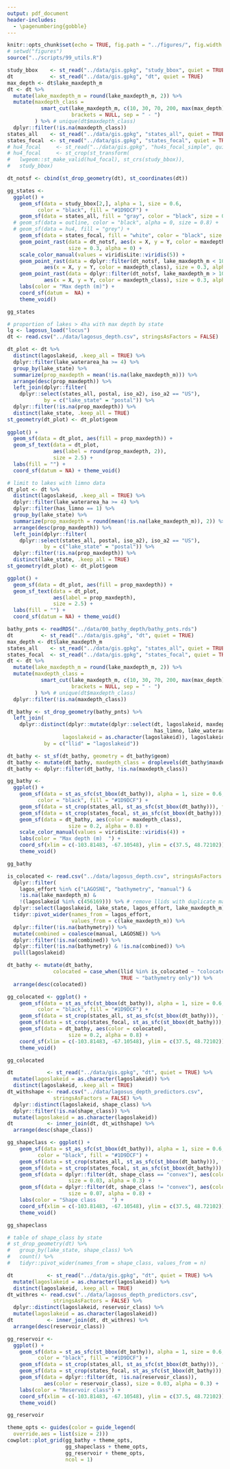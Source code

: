 ```yaml
---
output: pdf_document
header-includes: 
  - \pagenumbering{gobble}
---
```


```r
knitr::opts_chunk$set(echo = TRUE, fig.path = "../figures/", fig.width = 6.5, fig.height = 4.5)
# setwd("figures")
source("../scripts/99_utils.R")
```

```r
study_bbox    <- st_read("../data/gis.gpkg", "study_bbox", quiet = TRUE)
dt            <- st_read("../data/gis.gpkg", "dt", quiet = TRUE)
max_depth <- dt$lake_maxdepth_m
dt <- dt %>%
  mutate(lake_maxdepth_m = round(lake_maxdepth_m, 2)) %>%
  mutate(maxdepth_class = 
           smart_cut(lake_maxdepth_m, c(10, 30, 70, 200, max(max_depth)), 
                     brackets = NULL, sep = " - ")
         ) %>% # unique(dt$maxdepth_class)
  dplyr::filter(!is.na(maxdepth_class))
states_all    <- st_read("../data/gis.gpkg", "states_all", quiet = TRUE)
states_focal  <- st_read("../data/gis.gpkg", "states_focal", quiet = TRUE)
# hu4_focal     <- st_read("../data/gis.gpkg", "hu4s_focal_simple", quiet = TRUE)
# hu4_focal     <- st_crop(st_transform(
#   lwgeom::st_make_valid(hu4_focal), st_crs(study_bbox)), 
#   study_bbox)

dt_notsf <- cbind(st_drop_geometry(dt), st_coordinates(dt))

gg_states <- 
  ggplot() + 
    geom_sf(data = study_bbox[2,], alpha = 1, size = 0.6, 
          color = "black", fill = "#1D9DCF") +
    geom_sf(data = states_all, fill = "gray", color = "black", size = 0.3) +
  # geom_sf(data = outline, color = "black", alpha = 0, size = 0.8) +
  # geom_sf(data = hu4, fill = "grey") +
    geom_sf(data = states_focal, fill = "white", color = "black", size = 0.4) + 
    geom_point_rast(data = dt_notsf, aes(x = X, y = Y, color = maxdepth_class), 
                    size = 0.3, alpha = 0) +
    scale_color_manual(values = viridisLite::viridis(5)) +
    geom_point_rast(data = dplyr::filter(dt_notsf, lake_maxdepth_m < 10), 
            aes(x = X, y = Y, color = maxdepth_class), size = 0.3, alpha = 0.8) +
    geom_point_rast(data = dplyr::filter(dt_notsf, lake_maxdepth_m > 10), 
            aes(x = X, y = Y, color = maxdepth_class), size = 0.3, alpha = 0.8) +
    labs(color = "Max depth (m)") +
    coord_sf(datum =  NA) +
    theme_void()

gg_states
```

```r
# proportion of lakes > 4ha with max depth by state
lg <- lagosus_load("locus")
dt <- read.csv("../data/lagosus_depth.csv", stringsAsFactors = FALSE)

dt_plot <- dt %>%
  distinct(lagoslakeid, .keep_all = TRUE) %>%
  dplyr::filter(lake_waterarea_ha >= 4) %>%
  group_by(lake_state) %>%
  summarize(prop_maxdepth = mean(!is.na(lake_maxdepth_m))) %>%
  arrange(desc(prop_maxdepth)) %>%
  left_join(dplyr::filter(
    dplyr::select(states_all, postal, iso_a2), iso_a2 == "US"), 
            by = c("lake_state" = "postal")) %>%
  dplyr::filter(!is.na(prop_maxdepth)) %>%
  distinct(lake_state, .keep_all = TRUE)
st_geometry(dt_plot) <- dt_plot$geom
  
ggplot() + 
  geom_sf(data = dt_plot, aes(fill = prop_maxdepth)) + 
  geom_sf_text(data = dt_plot, 
               aes(label = round(prop_maxdepth, 2)), 
               size = 2.5) +
  labs(fill = "") +
  coord_sf(datum = NA) + theme_void()

# limit to lakes with limno data
dt_plot <- dt %>%
  distinct(lagoslakeid, .keep_all = TRUE) %>%
  dplyr::filter(lake_waterarea_ha >= 4) %>%
  dplyr::filter(has_limno == 1) %>%
  group_by(lake_state) %>%
  summarize(prop_maxdepth = round(mean(!is.na(lake_maxdepth_m)), 2)) %>%
  arrange(desc(prop_maxdepth)) %>%
  left_join(dplyr::filter(
    dplyr::select(states_all, postal, iso_a2), iso_a2 == "US"), 
            by = c("lake_state" = "postal")) %>%
  dplyr::filter(!is.na(prop_maxdepth)) %>%
  distinct(lake_state, .keep_all = TRUE)
st_geometry(dt_plot) <- dt_plot$geom

ggplot() + 
  geom_sf(data = dt_plot, aes(fill = prop_maxdepth)) + 
  geom_sf_text(data = dt_plot,
               aes(label = prop_maxdepth),
               size = 2.5) +
  labs(fill = "") +
  coord_sf(datum = NA) + theme_void()
```

```r
bathy_pnts <- readRDS("../data/00_bathy_depth/bathy_pnts.rds")
dt         <- st_read("../data/gis.gpkg", "dt", quiet = TRUE)
max_depth <- dt$lake_maxdepth_m
states_all    <- st_read("../data/gis.gpkg", "states_all", quiet = TRUE)
states_focal  <- st_read("../data/gis.gpkg", "states_focal", quiet = TRUE)
dt <- dt %>%
  mutate(lake_maxdepth_m = round(lake_maxdepth_m, 2)) %>%
  mutate(maxdepth_class = 
           smart_cut(lake_maxdepth_m, c(10, 30, 70, 200, max(max_depth)), 
                     brackets = NULL, sep = " - ")
         ) %>% # unique(dt$maxdepth_class)
  dplyr::filter(!is.na(maxdepth_class))

dt_bathy <- st_drop_geometry(bathy_pnts) %>% 
  left_join(
    dplyr::distinct(dplyr::mutate(dplyr::select(dt, lagoslakeid, maxdepth_class, 
                                                has_limno, lake_waterarea_ha),
                  lagoslakeid = as.character(lagoslakeid)), lagoslakeid, .keep_all = TRUE),
            by = c("llid" = "lagoslakeid"))

dt_bathy <- st_sf(dt_bathy, geometry = dt_bathy$geom)
dt_bathy <- mutate(dt_bathy, maxdepth_class = droplevels(dt_bathy$maxdepth_class)) 
dt_bathy <- dplyr::filter(dt_bathy, !is.na(maxdepth_class))

gg_bathy <- 
  ggplot() + 
    geom_sf(data = st_as_sfc(st_bbox(dt_bathy)), alpha = 1, size = 0.6, 
          color = "black", fill = "#1D9DCF") +
    geom_sf(data = st_crop(states_all, st_as_sfc(st_bbox(dt_bathy))), fill = "gray", color = "black", size = 0.3) +
    geom_sf(data = st_crop(states_focal, st_as_sfc(st_bbox(dt_bathy))), fill = "white", color = "black", size = 0.4) + 
    geom_sf(data = dt_bathy, aes(color = maxdepth_class), 
                    size = 0.2, alpha = 0.8) +
    scale_color_manual(values = viridisLite::viridis(4)) +
    labs(color = "Max depth (m)  ") +
    coord_sf(xlim = c(-103.81483, -67.10548), ylim = c(37.5, 48.72102)) +
    theme_void()

gg_bathy
```

```r
is_colocated <- read.csv("../data/lagosus_depth.csv", stringsAsFactors = FALSE) %>%
  dplyr::filter(
    lagos_effort %in% c("LAGOSNE", "bathymetry", "manual") &
    !is.na(lake_maxdepth_m) &
    !(lagoslakeid %in% c(456169))) %>% # remove llids with duplicate manual depth)
  dplyr::select(lagoslakeid, lake_state, lagos_effort, lake_maxdepth_m) %>%
  tidyr::pivot_wider(names_from = lagos_effort, 
                     values_from = c(lake_maxdepth_m)) %>%
  dplyr::filter(!is.na(bathymetry)) %>%
  mutate(combined = coalesce(manual, LAGOSNE)) %>%
  dplyr::filter(!is.na(combined)) %>%
  dplyr::filter(!is.na(bathymetry) & !is.na(combined)) %>%
  pull(lagoslakeid)

dt_bathy <- mutate(dt_bathy, 
               colocated = case_when(llid %in% is_colocated ~ "colocated", 
                                     TRUE ~ "bathymetry only")) %>%
  arrange(desc(colocated))

gg_colocated <- ggplot() + 
    geom_sf(data = st_as_sfc(st_bbox(dt_bathy)), alpha = 1, size = 0.6, 
          color = "black", fill = "#1D9DCF") +
    geom_sf(data = st_crop(states_all, st_as_sfc(st_bbox(dt_bathy))), fill = "gray", color = "black", size = 0.3) +
    geom_sf(data = st_crop(states_focal, st_as_sfc(st_bbox(dt_bathy))), fill = "white", color = "black", size = 0.4) + 
    geom_sf(data = dt_bathy, aes(color = colocated),
                    size = 0.2, alpha = 0.8) +
    coord_sf(xlim = c(-103.81483, -67.10548), ylim = c(37.5, 48.72102)) +
    theme_void()

gg_colocated
```

```r
dt           <- st_read("../data/gis.gpkg", "dt", quiet = TRUE) %>%
  mutate(lagoslakeid = as.character(lagoslakeid)) %>%
  distinct(lagoslakeid, .keep_all = TRUE)
dt_withshape <- read.csv("../data/lagosus_depth_predictors.csv", 
               stringsAsFactors = FALSE) %>%
  dplyr::distinct(lagoslakeid, shape_class) %>%
  dplyr::filter(!is.na(shape_class)) %>%
  mutate(lagoslakeid = as.character(lagoslakeid))
dt           <- inner_join(dt, dt_withshape) %>%
  arrange(desc(shape_class))

gg_shapeclass <- ggplot() + 
    geom_sf(data = st_as_sfc(st_bbox(dt_bathy)), alpha = 1, size = 0.6, 
          color = "black", fill = "#1D9DCF") +
    geom_sf(data = st_crop(states_all, st_as_sfc(st_bbox(dt_bathy))), fill = "gray", color = "black", size = 0.3) +
    geom_sf(data = st_crop(states_focal, st_as_sfc(st_bbox(dt_bathy))), fill = "white", color = "black", size = 0.4) + 
    geom_sf(data = dplyr::filter(dt, shape_class == "convex"), aes(color = shape_class),
                    size = 0.03, alpha = 0.3) +
    geom_sf(data = dplyr::filter(dt, shape_class != "convex"), aes(color = shape_class),
                    size = 0.07, alpha = 0.8) +
    labs(color = "Shape class     ") +
    coord_sf(xlim = c(-103.81483, -67.10548), ylim = c(37.5, 48.72102)) +
    theme_void()

gg_shapeclass

# table of shape_class by state
# st_drop_geometry(dt) %>%
#   group_by(lake_state, shape_class) %>%
#   count() %>%
#   tidyr::pivot_wider(names_from = shape_class, values_from = n)
```

```r
dt           <- st_read("../data/gis.gpkg", "dt", quiet = TRUE) %>%
  mutate(lagoslakeid = as.character(lagoslakeid)) %>%
  distinct(lagoslakeid, .keep_all = TRUE)
dt_withres <- read.csv("../data/lagosus_depth_predictors.csv", 
               stringsAsFactors = FALSE) %>%
  dplyr::distinct(lagoslakeid, reservoir_class) %>%
  mutate(lagoslakeid = as.character(lagoslakeid))
dt           <- inner_join(dt, dt_withres) %>%
  arrange(desc(reservoir_class))

gg_reservoir <- 
  ggplot() + 
    geom_sf(data = st_as_sfc(st_bbox(dt_bathy)), alpha = 1, size = 0.6, 
          color = "black", fill = "#1D9DCF") +
    geom_sf(data = st_crop(states_all, st_as_sfc(st_bbox(dt_bathy))), fill = "gray", color = "black", size = 0.3) +
    geom_sf(data = st_crop(states_focal, st_as_sfc(st_bbox(dt_bathy))), fill = "white", color = "black", size = 0.4) + 
    geom_sf(data = dplyr::filter(dt, !is.na(reservoir_class)), 
            aes(color = reservoir_class), size = 0.03, alpha = 0.3) +
    labs(color = "Reservoir class") +
    coord_sf(xlim = c(-103.81483, -67.10548), ylim = c(37.5, 48.72102)) +
    theme_void()

gg_reservoir
```

```r
theme_opts <- guides(color = guide_legend(
  override.aes = list(size = 2)))
cowplot::plot_grid(gg_bathy + theme_opts, 
                   gg_shapeclass + theme_opts,
                   gg_reservoir + theme_opts,
                   ncol = 1)
```
